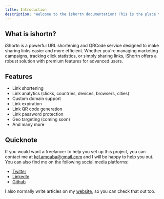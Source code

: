 ```yaml
---
title: Introduction
description: "Welcome to the ishortn documentation! This is the place to learn how to use ishortn, whether you are developing or deploying."
---
```


## What is ishortn?

iShortn is a powerful URL shortening and QRCode service designed to make sharing links
easier and more efficient. Whether you're managing marketing campaigns,
tracking click statistics, or simply sharing links, iShortn offers a robust
solution with premium features for advanced users.

## Features

- Link shortening
- Link analytics (clicks, countries, devices, browsers, cities)
- Custom domain support
- Link expiration
- Link QR code generation
- Link password protection
- Geo targeting (coming soon)
- And many more

## Quicknote

If you would want a freelancer to help you set up this project, you can contact me at [kel.amoaba@gmail.com](mailto:kel.amoaba@gmail.com) and I will be happy to help you out.
You can also find me on the following social media platforms:

- [Twitter](https://twitter.com/kelamoaba)
- [LinkedIn](https://www.linkedin.com/in/kelvin-amoaba/)
- [Github](https://github.com/AmoabaKelvin)

I also normally write articles on my [website](https://kelvinamoaba.com), so you can check that out too.
